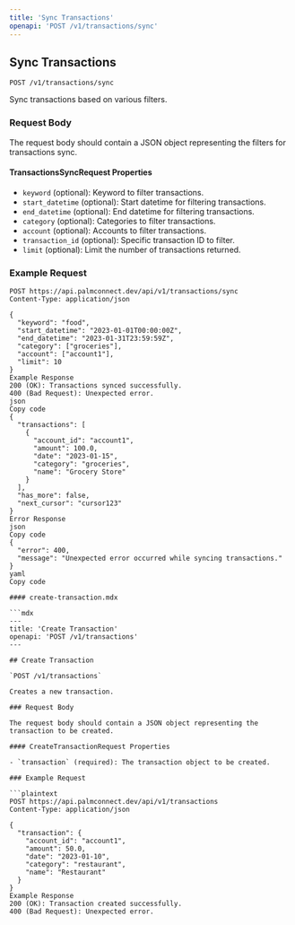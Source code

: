 ```yaml
---
title: 'Sync Transactions'
openapi: 'POST /v1/transactions/sync'
---
```


## Sync Transactions

`POST /v1/transactions/sync`

Sync transactions based on various filters.

### Request Body

The request body should contain a JSON object representing the filters for transactions sync.

#### TransactionsSyncRequest Properties

- `keyword` (optional): Keyword to filter transactions.
- `start_datetime` (optional): Start datetime for filtering transactions.
- `end_datetime` (optional): End datetime for filtering transactions.
- `category` (optional): Categories to filter transactions.
- `account` (optional): Accounts to filter transactions.
- `transaction_id` (optional): Specific transaction ID to filter.
- `limit` (optional): Limit the number of transactions returned.

### Example Request

```plaintext
POST https://api.palmconnect.dev/api/v1/transactions/sync
Content-Type: application/json

{
  "keyword": "food",
  "start_datetime": "2023-01-01T00:00:00Z",
  "end_datetime": "2023-01-31T23:59:59Z",
  "category": ["groceries"],
  "account": ["account1"],
  "limit": 10
}
Example Response
200 (OK): Transactions synced successfully.
400 (Bad Request): Unexpected error.
json
Copy code
{
  "transactions": [
    {
      "account_id": "account1",
      "amount": 100.0,
      "date": "2023-01-15",
      "category": "groceries",
      "name": "Grocery Store"
    }
  ],
  "has_more": false,
  "next_cursor": "cursor123"
}
Error Response
json
Copy code
{
  "error": 400,
  "message": "Unexpected error occurred while syncing transactions."
}
yaml
Copy code

#### create-transaction.mdx

```mdx
---
title: 'Create Transaction'
openapi: 'POST /v1/transactions'
---

## Create Transaction

`POST /v1/transactions`

Creates a new transaction.

### Request Body

The request body should contain a JSON object representing the transaction to be created.

#### CreateTransactionRequest Properties

- `transaction` (required): The transaction object to be created.

### Example Request

```plaintext
POST https://api.palmconnect.dev/api/v1/transactions
Content-Type: application/json

{
  "transaction": {
    "account_id": "account1",
    "amount": 50.0,
    "date": "2023-01-10",
    "category": "restaurant",
    "name": "Restaurant"
  }
}
Example Response
200 (OK): Transaction created successfully.
400 (Bad Request): Unexpected error.